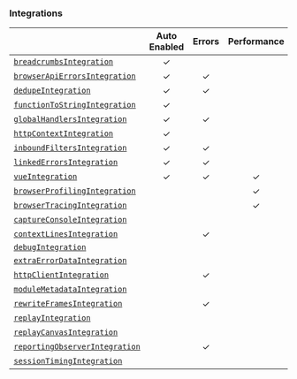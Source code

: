 ### Integrations

|                                                       | **Auto Enabled** | **Errors** | **Performance** | **Replay** | **Additional Context** |
| ----------------------------------------------------- | :--------------: | :--------: | :-------------: | :--------: | :--------------------: |
| [`breadcrumbsIntegration`](./breadcrumbs)             |        ✓         |            |                 |            |           ✓            |
| [`browserApiErrorsIntegration`](./browserapierrors)   |        ✓         |     ✓      |                 |            |                        |
| [`dedupeIntegration`](./dedupe)                       |        ✓         |     ✓      |                 |            |                        |
| [`functionToStringIntegration`](./functiontostring)   |        ✓         |            |                 |            |                        |
| [`globalHandlersIntegration`](./globalhandlers)       |        ✓         |     ✓      |                 |            |                        |
| [`httpContextIntegration`](./httpcontext)             |        ✓         |            |                 |            |           ✓            |
| [`inboundFiltersIntegration`](./inboundfilters)       |        ✓         |     ✓      |                 |            |                        |
| [`linkedErrorsIntegration`](./linkederrors)           |        ✓         |     ✓      |                 |            |                        |
| [`vueIntegration`](./vue)                             |        ✓         |     ✓      |        ✓        |            |                        |
| [`browserProfilingIntegration`](./browserprofiling)   |                  |            |        ✓        |            |                        |
| [`browserTracingIntegration`](./browsertracing)       |                  |            |        ✓        |            |           ✓            |
| [`captureConsoleIntegration`](./captureconsole)       |                  |            |                 |            |           ✓            |
| [`contextLinesIntegration`](./contextlines)           |                  |     ✓      |                 |            |                        |
| [`debugIntegration`](./debug)                         |                  |            |                 |            |                        |
| [`extraErrorDataIntegration`](./extraerrordata)       |                  |            |                 |            |           ✓            |
| [`httpClientIntegration`](./httpclient)               |                  |     ✓      |                 |            |                        |
| [`moduleMetadataIntegration`](./modulemetadata)       |                  |            |                 |            |           ✓            |
| [`rewriteFramesIntegration`](./rewriteframes)         |                  |     ✓      |                 |            |                        |
| [`replayIntegration`](./replay)                       |                  |            |                 |     ✓      |           ✓            |
| [`replayCanvasIntegration`](./replaycanvas)           |                  |            |                 |     ✓      |                        |
| [`reportingObserverIntegration`](./reportingobserver) |                  |     ✓      |                 |            |                        |
| [`sessionTimingIntegration`](./sessiontiming)         |                  |            |                 |            |           ✓            |
